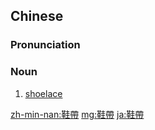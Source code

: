 ==Chinese==
{{zh-forms|s=鞋带}}

===Pronunciation===
{{zh-pron
|m=xiédài
|c=haai4 daai3-2
|mn=zz,kh:ê-tòa/xm,qz,tp:ôe-tòa
|cat=n
}}

===Noun===
{{zh-noun}}

# [[shoelace]] {{zh-mw|條}}
#: {{zh-x|繫 鞋帶|to tie one's '''shoelaces''' up}}

[[zh-min-nan:鞋帶]]
[[mg:鞋帶]]
[[ja:鞋帶]]